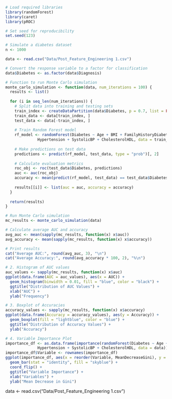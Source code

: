
```r
# Load required libraries
library(randomForest)
library(caret)
library(pROC)

# Set seed for reproducibility
set.seed(123)

# Simulate a diabetes dataset
n <- 1000

data <- read.csv("Data/Post_Feature_Engineering 1.csv")

# Convert the response variable to a factor for classification
data$Diabetes <- as.factor(data$Diagnosis)

# Function to run Monte Carlo simulation
monte_carlo_simulation <- function(data, num_iterations = 100) {
  results <- list()
  
  for (i in seq_len(num_iterations)) {
    # Split data into training and testing sets
    train_index <- createDataPartition(data$Diabetes, p = 0.7, list = FALSE)
    train_data <- data[train_index, ]
    test_data <- data[-train_index, ]
    
    # Train Random Forest model
    rf_model <- randomForest(Diabetes ~ Age + BMI + FamilyHistoryDiabetes + HbA1c + 
              Hypertension + SystolicBP + CholesterolHDL, data = train_data, ntree = 100)
    
    # Make predictions on test data
    predictions <- predict(rf_model, test_data, type = "prob")[, 2]
    
    # Calculate evaluation metrics
    roc_obj <- roc(test_data$Diabetes, predictions)
    auc <- auc(roc_obj)
    accuracy <- mean(predict(rf_model, test_data) == test_data$Diabetes)
    
    results[[i]] <- list(auc = auc, accuracy = accuracy)
  }
  
  return(results)
}

# Run Monte Carlo simulation
mc_results <- monte_carlo_simulation(data)

# Calculate average AUC and accuracy
avg_auc <- mean(sapply(mc_results, function(x) x$auc))
avg_accuracy <- mean(sapply(mc_results, function(x) x$accuracy))

# Print results
cat("Average AUC:", round(avg_auc, 3), "\n")
cat("Average Accuracy:", round(avg_accuracy * 100, 2), "%\n")

```
```r



# 2. Histogram of AUC values
auc_values <- sapply(mc_results, function(x) x$auc)
ggplot(data.frame(AUC = auc_values), aes(x = AUC)) +
  geom_histogram(binwidth = 0.01, fill = "blue", color = "black") +
  ggtitle("Distribution of AUC Values") +
  xlab("AUC") +
  ylab("Frequency")

# 3. Boxplot of Accuracies
accuracy_values <- sapply(mc_results, function(x) x$accuracy)
ggplot(data.frame(Accuracy = accuracy_values), aes(y = Accuracy)) +
  geom_boxplot(fill = "lightblue", color = "blue") +
  ggtitle("Distribution of Accuracy Values") +
  ylab("Accuracy")

# 4. Variable Importance Plot
importance_df <- as.data.frame(importance(randomForest(Diabetes ~ Age + BMI + FamilyHistoryDiabetes + HbA1c + 
              Hypertension + SystolicBP + CholesterolHDL, data = data)))
importance_df$Variable <- rownames(importance_df)
ggplot(importance_df, aes(x = reorder(Variable, MeanDecreaseGini), y = MeanDecreaseGini)) +
  geom_bar(stat = "identity", fill = "skyblue") +
  coord_flip() +
  ggtitle("Variable Importance") +
  xlab("Variables") +
  ylab("Mean Decrease in Gini")

```


data <- read.csv("Data/Post_Feature_Engineering 1.csv")



